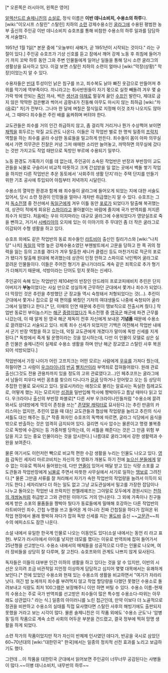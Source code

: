 {{{+1 '''Оди́н день Ива́на Дени́совича''' / '''One Day in the Life of Ivan Denisovich''' }}}
[* 오른쪽은 러시아어, 왼쪽은 영어]

[[알렉산드르 솔제니친]]의 [[소설]]로, 정식 이름은 '''이반 데니소비치, 수용소의 하루'''다. 
[wiki:"이오시프 스탈린" 스탈린] 치하의 [[소련]] 강제수용소인 [[굴라그]]에 수용된 평범한 농부 출신의 주인공 이반 데니소비치 슈호프를 통해 비참한 수용소의 하루 일과를 담담하게 서술했다.

1951년 1월 1일[* 본문 중에 "오늘부터 새해가, 곧 1951년이 시작되는 것이다." 라는 구절이 있다.] 주인공 슈호프가 기상 신호를 듣고 잠에서 깨어 강제 노동 후 취침에 들어가기 까지 꼬박 하루 동안 그와 주변 인물들에게 일어난 일들을 통해 당시 소련 굴라그의 생활상을 묘사하고 있다. 이걸 보면 스탈린 치하의 소련이 얼마나 [wiki:"막장(상황)" 막장]이었는지 알 수 있다.

수용자들은 [[빈대]] 투성이인 낡은 침구를 쓰고, 죄수복도 낡아 빠진 옷감으로 만들어져 추위를 막기에 역부족이다. 끼니라고는 취사반원들이 자기 몫으로 실컷 빼돌려 겨우 몇 숟가락 밖에 안되는 [[죽]]인 까샤, 썩은 [[생선]]과 [[야채]]로 멀겋게 끓인 [[수프]]인 발란다, 제대로 굽지 않은 딱딱한 검은빵과 썩어서 곰팡내가 진동해 아무도 마시지 않는 최하급 [wiki:"차(음료)" 차]가 전부다. 그나마 한 달에 며칠은 절식일로 지정해 이것 조차 나오지도 않아서, 그 때마다 죄수들은 주린 배를 움켜쥐며 버텨야 한다.

교도관들은 죄수를 거의 인간 취급하지 않고, 좀 걸리적 거리거나 뭔가 수상쩍어 보이면 [[채찍]]을 휘두르는 악질 교도관도 나온다. 이들은 각 작업반 별로 한 명씩 일종의 [[프락치]] 역할을 하는 죄수를 골라 수상한 동료들을 밀고하게 만든다. 죄수들이 몸이 아파 의무실에서 가면 의무관은 진찰은 커녕 그저 애매한 소리만 늘어놓고, 까딱하면 의무실에 갔다는 것만 가지고도 작업 태만으로 독방인 부르에 수용되기 일쑤다.

노동 환경도 가혹하기 이를 데 없는데, 주인공이 소속된 작업반은 반장과 부반장이 교도관들을 뇌물로 구슬러서 비교적 따뜻하고 크게 간섭받을 일 없는 곳에서 벽돌 쌓기 작업을 하지만 다른 작업반은 추운 동토에서 '사회주의 생활 단지'라는 주택 단지를 만들기 위한 기초 공사에 투입되어 아침부터 저녁까지 시달린다.

수용소의 열악한 환경과 함께 왜 죄수들이 굴라그에 들어오게 되었는 지에 대한 서술도 있어서, 당시 소련 정권이 인민들을 얼마나 개차반 취급했는지 알 수 있다. 슈호프는 그저 [[독소전쟁]] 중 전선에서 [[독일군]]에게 겨우 이틀 동안 [[포로]]가 되었다가 탈출해 복귀했는데, 상관이 적에게 회유된 [[스파이]]라고 몰아붙이는 바람에 졸지에 국가 반역죄를 저지른 죄수가 되었다. 처음에는 우쉬 이지마라는 대규모 굴라그에 수용되었다가 영양실조로 죽을 뻔하고, 거기서 [[시베리아]]의 오지에 있는 이 이야기의 주 무대인 좀 더 작은 굴라그로 이감되어 수형 생활을 하고 있다.

슈호프 외에도 같은 작업반의 동료 죄수들인 [[라트비아]] 출신인 킬리가스와 [wiki:"나치당" 나치] [[독일]]의 악명 높은 강제수용소였던 부헨발트에서 고문을 당하고 한 쪽 귀의 청력을 잃는 등의 고초를 겪다가 겨우 탈출한 세니카 클렙신 등도 마찬가지로 적군의 포로가 됐다가 탈출해 원대에 복귀했는데 상관이 인정 안하고 스파이로 낙인찍어 굴라그로 끌려온 인물들이다. 이들은 주어진 형기가 끝나가더라도 계속 같은 죄목으로 추가 형기가 더해지기 때문에, 석방이라는 단어도 믿지 못하는 신세다.

주인공이 속해 있는 작업반인 제104반의 반장인 안드레이 프로코피에비치 추린은 단지 아버지가 '''부농'''이었다는 사실 만으로 성실하게 근무하던 군대에서 쫓겨나 죄수가 되었다. 더 막장인 것은 추린을 추방했던 군 장교들 역시 숙청돼서 처형되었다는 것(...). 추린이 군대에서 쫓겨나 집으로 갈 때 편의를 봐줬던 기차의 여대생들도 나중에 숙청되어 굴라그에서 일했다고 한다.[* 단, 이때의 인연 때문에 추린이 땡보직으로 전출시켜 줬다.] 작업반 동료인 부이놉스키는 [[해군]] [[중령]]이었다가 독소전쟁 중 [[영국군]] 해군에 파견 근무를 나갔는데, 이 때 알게 된 영국 해군 제독이 전후 자신에게 보내온 '''기념품''' 때문에 수용소로 끌려왔다고 서술되고 있다. 비록 죄수 신세가 되었지만 기백은 여전해서 작업반 내에서 군기 반장 역할을 하고 있는데, 악질 교도관에게 개겼다가 말미에 독방 신세를 지게 된다.[* 독방에서 죽게 될 운명이라는 것을 암시하는데, 다만 이 인물이 모델로 삼은 실존 인물은 솔제니친이 실제로 수용소 생활을 하며 만난 해군 장교였고 스탈린 사후 복권되어 석방되었다.]

작업반에서 가장 나이가 어린 고프치크는 어떤 모르는 사람에게 [[우유]]를 가져다 줬는데, 하필이면 그 사람이 [[우크라이나]]의 [[반공]] [[빨치산]]이라 부역죄로 잡혀들어왔다. 원래 관료 출신(그것도 전용 관용차까지 있을 정도의 고위 관료였다고...)인 페추코프는 굴라그에서 남들이 피우다 버린 꽁초를 찾으러 다니다가 [[갈굼]] 당하거나 얻어맞고 오는 등 상당히 추잡한 인물로 묘사되고 있다. 알료시카라는 애칭으로 불리는 알료샤는 독실한 침례교도로, 어떻게 했는 지는 모르지만 [[성경]]을 밀반입해 막사에 짱박아두고 틈날 때마다 읽고 있다. 우크라이나 출신의 부반장 파블로[* 다른 서부 우크라이나인들처럼 "수용소에 끌려와서도 상대방에게 깍듯이 존칭을 쓰는" [[존댓말 캐릭터]]로 묘사된다.]는 추린 만큼의 카리스마는 없지만, 추린이 없을 때 대신 교도관들과 협상해 작업량을 늘리고 추린의 식사 셔틀도 대신 해주는 등,[* 작중 화자인 슈호프의 독백에 따르면, 굴라그 식당에서 음식을 밖으로 반출하는 것은 엄격히 금지되어 있다. 걸리면 식사 압수는 물론이고 명령 불복종으로 독방에 수감되는 등 가중처벌 당하는데, 이 셔틀을 해준다는 것은 그 만큼 위험 부담을 지고 있는 중요 인물이라는 것을 암시한다.] 나름대로 굴라그에서 강한 생활력과 수완을 보여준다.

물론 여기서도 이런저런 빽으로 비교적 편한 수감 생활을 누리는 인물도 나오고 있다. [[영화]] 감독인 세자리 마르코비치는 자신의 첫 영화가 개봉도 하기 전에 [[높으신 분들]]에게 알 수 없는 이유로 찍혀서 들어왔는데, 다만 [[연줄]]이 있어서 매달 받고 있는 식량 소포를 교도관들과 작업반장에게 [[뇌물]]로 주면서 따뜻한 사무실에서 서기로 일하는 [[땡보]]로 그려진다.[* 물론 그만큼 서류를 잘 처리해서 자기가 속한 작업반의 작업량을 늘려서 이득이 되기도 한다.] 세자리보다 더 하는 일도 없고 그냥 교도관실에서 밀고를 가장한 잡담이나 나누고 돌아오는 작업반 내 프락치인 판첼레예프는 그야말로 모두에게 경원시되는 [[천하의 개쌍놈]]처럼 취급받고 그와 관련된 이야기도 거의 안나온다. 그 외에 가족이나 친구들에게 받은 소포의 물품들을 짱박아 뒀다가 동료들에게 밀매해 호강하는 다른 작업반의 라트비아인 죄수, 간첩 누명을 쓰고 들어온 게 아니라 진짜 간첩질을 하다가 잡혀온 뒤 작업 현장에서 몰래 짱박혀 자다가 잡혀 독방 신세를 지는 [[몰도바]] 출신 ~~[[고문관]]~~죄수의 에피소드도 잠깐 나온다.

소설 내에서 유일한 한국계 인물로 나오는 이동언도 있다(소설 내에서는 동언 리 라고 표현). 부모가 러시아에서 아이를 낳지만 데모를 했다는 이유로 반역죄에 잡혀 들어가서 25년형을 선고받는다. 수용소 내에서의 매체들을 성공적으로 다루는 인물로 나오며, 여러 장비들을 상당히 잘 다루며, 잘 고친다. 슈호프와의 관계도 나쁘지 않게 묘사된다.

독자들은 이들이 대부분 인간 이하의 생활을 하고 있다는 것을 알 수 있지만, 이반의 시선은 오히려 조금 비관적일 지언정 이상하게 담담하고 심지어 몇몇 대목에서는 유쾌하게 보인다.[* 전에 있었던 수용소와 현재 있는 수용소의 생활을 비교하면서 "여기가 차라리 낫다. 여긴 밤 늦게까지 죄수를 부려먹지 않고 작업 할당량을 다했던 못했던 수용소로 돌려보내고 식량도 최저 100그램은 보장해주니 이만 하면 버틸 수 있다. 수용소 이름-현재의 수용소는 주로 국가 반역죄를 선고받은 죄수들이 많은 특수범 수용소다-따위는 아무래도 상관없다." 라는 식.] 일종의 아이러니를 노린 접근인데, 만약 이보다 더 노골적으로 정권을 비판하고 수용소의 실태를 직접 묘사했다면 스탈린 사후의 해빙기에도 출판되지 못했을 거라고 보는 시각이 많다. 물론 솔제니친은 이 작품 외에도 '수용소 군도'나 '암병동'등의 작품으로 계속 소련 사회의 어두운 부분을 건드렸고, 결국 정부에 찍혀 망명 생활을 하게 되었다.

소련 작가의 작품이었지만 작가 자신이 반체제 인사였던 데다가, 반공을 국시로 삼았던 60~70년대의 [wiki:"대한민국" 한국]에서는 일종의 정치적 선전 효과를 노리고 보급하기도 했다.

그런데 ...이 작품을 대한민국 군대에서 읽어보면 주인공이 너무너무 공감된다는 사병들이 많다.~~이병 데니소비치, 내무반의 하루~~
